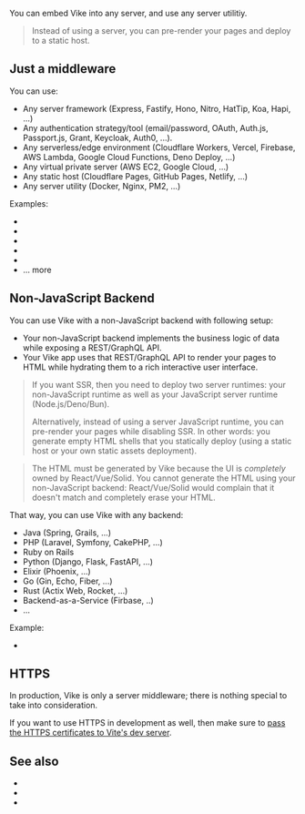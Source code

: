 
You can embed Vike into any server, and use any server utilitiy.

> Instead of using a server, you can <Link href="/pre-rendering">pre-render</Link> your pages and deploy to a <Link href="/static-hosts">static host</Link>.

## Just a middleware

<JustAMiddleware />

You can use:
- Any server framework (Express, Fastify, Hono, Nitro, HatTip, Koa, Hapi, ...)
- Any authentication strategy/tool (email/password, OAuth, Auth.js, Passport.js, Grant, Keycloak, Auth0, ...).
- Any serverless/edge environment (Cloudflare Workers, Vercel, Firebase, AWS Lambda, Google Cloud Functions, Deno Deploy, ...)
- Any virtual private server (AWS EC2, Google Cloud, ...)
- Any static host (Cloudflare Pages, GitHub Pages, Netlify, ...)
- Any server utility (Docker, Nginx, PM2, ...)

Examples:

- <Link href="/express" />
- <Link href="/hono" />
- <Link href="/fastify" />
- <Link href="/docker" noBreadcrumb />
- <Link href="/nginx" />
- <Link href="/examples#server">... more</Link>


## Non-JavaScript Backend

You can use Vike with a non-JavaScript backend with following setup:
 - Your non-JavaScript backend implements the business logic of data while exposing a REST/GraphQL API.
 - Your Vike app uses that REST/GraphQL API to <Link href="/ssr">render your pages to HTML</Link> while <Link href="/hydration">hydrating</Link> them to a rich interactive user interface.

> If you want SSR, then you need to deploy two server runtimes: your non-JavaScript runtime as well as your JavaScript server runtime (Node.js/Deno/Bun).
>
> Alternatively, instead of using a server JavaScript runtime, you can <Link href="/pre-redenring">pre-render</Link> your pages while <Link href="/ssr">disabling SSR</Link>. In other words: you generate empty HTML shells that you statically deploy (using a <Link href="/static-hosts">static host</Link> or your own static assets deployment).

> The HTML must be generated by Vike because the UI is *completely* owned by React/Vue/Solid. You cannot generate the HTML using your non-JavaScript backend: React/Vue/Solid would <Link href="/hydration-mismatch">complain that it doesn't match</Link> and completely erase your HTML.

That way, you can use Vike with any backend:
- Java (Spring, Grails, ...)
- PHP (Laravel, Symfony, CakePHP, ...)
- Ruby on Rails
- Python (Django, Flask, FastAPI, ...)
- Elixir (Phoenix, ...)
- Go (Gin, Echo, Fiber, ...)
- Rust (Actix Web, Rocket, ...)
- Backend-as-a-Service (Firbase, ..)
- ...

Example:
- <Link href="/ruby-on-rails" />


## HTTPS

In production, Vike is only a server middleware; there is nothing special to take into consideration.

If you want to use HTTPS in development as well, then make sure to [pass the HTTPS certificates to Vite's dev server](https://vitejs.dev/config/server-options.html#server-https).


## See also

- <Link href="/renderPage" />
- <Link href="/examples#server" />
- <Link href="/deploy" />
